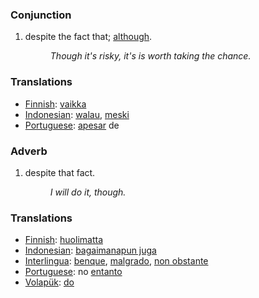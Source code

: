 ===Conjunction===
#despite the fact that; [[although]].
#:''Though it's risky, it's is worth taking the chance.''

=== Translations ===
*[[Finnish]]: [[vaikka]]
*[[Indonesian]]: [[walau]], [[meski]]
*[[Portuguese]]: [[apesar]] de

===Adverb===
#despite that fact.
#:''I will do it, though.''

=== Translations ===
*[[Finnish]]: [[huolimatta]]
*[[Indonesian]]: [[bagaimanapun juga]]
*[[Interlingua]]: [[benque]], [[malgrado]], [[non obstante]]
*[[Portuguese]]:  no [[entanto]]
*[[Volapük]]: [[do]]